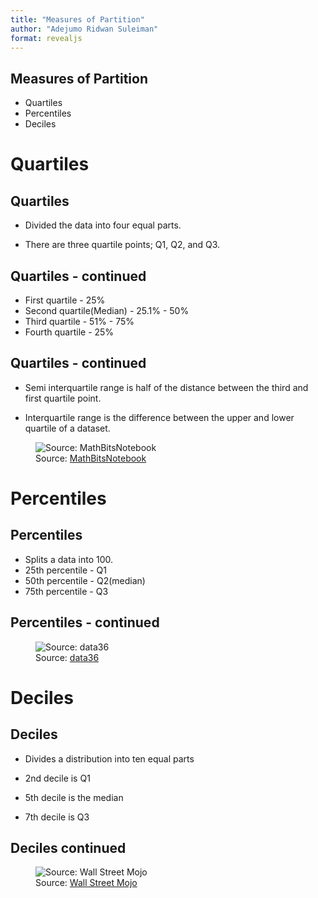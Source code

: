 ```yaml
---
title: "Measures of Partition"
author: "Adejumo Ridwan Suleiman"
format: revealjs
---
```


## Measures of Partition

- Quartiles 
- Percentiles
- Deciles



# Quartiles

## Quartiles

- Divided the data into four equal parts.

- There are three quartile points; Q1, Q2, and Q3.


## Quartiles - continued

- First quartile - 25%
- Second quartile(Median) - 25.1% - 50%
- Third quartile - 51% - 75%
- Fourth quartile - 25%

## Quartiles - continued 

- Semi interquartile range is half of the distance between the third and first quartile point. 

- Interquartile range is the difference between the upper and lower quartile of a dataset.

![Source: [MathBitsNotebook](https://mathbitsnotebook.com/JuniorMath/Statistics/SDquartiles.html)](images/quartiles.jpg)

# Percentiles

## Percentiles

- Splits a data into 100.
- 25th percentile - Q1
- 50th percentile - Q2(median)
- 75th percentile - Q3

## Percentiles - continued

![Source: [data36](https://data36.com/statistical-variability-standard-deviation-percentiles-histogram/)](images/percentiles.jpg)


# Deciles

## Deciles

- Divides a distribution into ten equal parts

- 2nd decile is Q1
- 5th decile is the median
- 7th decile is Q3


## Deciles continued

![Source: [Wall Street Mojo](https://www.wallstreetmojo.com/decile-formula/)](images/decile.jpg)

